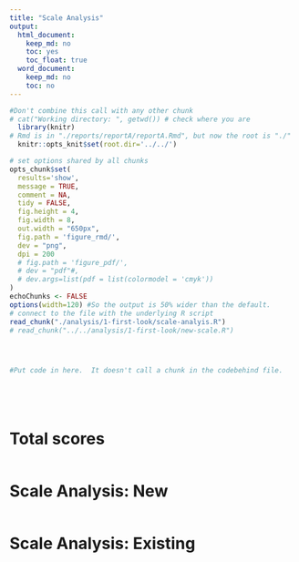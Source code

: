```yaml
---
title: "Scale Analysis"
output:
  html_document:
    keep_md: no
    toc: yes
    toc_float: true
  word_document:
    keep_md: no
    toc: no
---
```


<!-- These two chunks should be added in the beginning of every .Rmd that you want to source an .R script -->
<!--  The 1st mandatory chunck  -->
<!--  Set the working directory to the repository's base directory -->
```r
#Don't combine this call with any other chunk 
# cat("Working directory: ", getwd()) # check where you are
  library(knitr)
# Rmd is in "./reports/reportA/reportA.Rmd", but now the root is "./"
  knitr::opts_knit$set(root.dir='../../') 
```

<!--  The 2nd mandatory chunck  -->
<!-- Set the report-wide options, and point to the external code file. -->
```r
# set options shared by all chunks
opts_chunk$set(
  results='show', 
  message = TRUE,
  comment = NA, 
  tidy = FALSE,
  fig.height = 4, 
  fig.width = 8, 
  out.width = "650px",
  fig.path = 'figure_rmd/',     
  dev = "png",
  dpi = 200
  # fig.path = 'figure_pdf/',     
  # dev = "pdf"#,
  # dev.args=list(pdf = list(colormodel = 'cmyk'))
)
echoChunks <- FALSE
options(width=120) #So the output is 50% wider than the default.
# connect to the file with the underlying R script  
read_chunk("./analysis/1-first-look/scale-analyis.R")
# read_chunk("../../analysis/1-first-look/new-scale.R") 
```

<!-- Load 'sourced' R files.  Suppress the output when loading packages. --> 
```r
```

<!-- Load the sources.  Suppress the output when loading sources. --> 
```r
```

<!-- Load any Global functions and variables declared in the R file.  Suppress the output. --> 
```r
```

<!-- Declare any global functions specific to a Rmd output.Suppress the output. --> 
```r
#Put code in here.  It doesn't call a chunk in the codebehind file.
```

<!-- Load the datasets.   -->
```r
```

<!-- Inspect the datasets.   -->
```r
```

<!-- Tweak the datasets.   -->
```r
```

```r
```

# Total scores
```r
```

# Scale Analysis: New
```r
```

# Scale Analysis: Existing
```r
```
